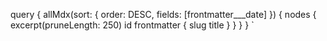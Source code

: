 
<SEO title="Home" />
<Intro />

<!-- <BlogSectionHead /> -->

<!-- <BlogList nodes={props.data.allMdx.nodes} /> -->

  query {
    allMdx(sort: { order: DESC, fields: [frontmatter___date] }) {
      nodes {
        excerpt(pruneLength: 250)
        id
        frontmatter {
          slug
          title
        }
      }
    }
  }
`
